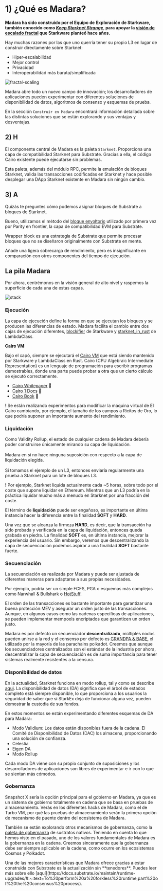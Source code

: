 
# 1) ¿Qué es Madara?

**Madara ha sido construido por el Equipo de Exploración de Starkware, también conocido como *[Keep Starknet Strange](https://github.com/keep-starkne)*, para apoyar 
la [visión de escalado fractal](https://medium.com/starkware/fractal-scaling-from-l2-to-l3-7fe238ecfb4f) que Starkware planteó hace años.**

Hay muchas razones por las que uno querría tener su propio L3 en lugar de construir directamente sobre Starknet:

- Hiper-escalabilidad
- Mejor control
- Privacidad
- Interoperabilidad más barata/simplificada

![fractal-scaling](https://miro.medium.com/v2/resize:fit:1400/format:webp/1*clggLFBseZKhBSf-oEWhzA.jpeg)

Madara abre todo un nuevo campo de innovación; los desarrolladores de aplicaciones pueden experimentar con diferentes soluciones de disponibilidad de datos, algoritmos de consenso y esquemas de prueba.

En la sección `Construir en Madara` encontrará información detallada sobre las distintas soluciones que se están explorando y sus ventajas y desventajas.

## 2) H

El componente central de Madara es la paleta `Starknet`. Proporciona una capa de compatibilidad Starknet para Substrate. 
Gracias a ella, el código Cairo existente puede ejecutarse sin problemas.

Esta paleta, además del módulo RPC, permite la emulación de bloques Starknet, valida las transacciones codificadas en 
Starknet y hace posible desplegar una DApp Starknet existente en Madara sin ningún cambio.

## 3) A

Quizás te preguntes cómo podemos asignar bloques de Substrate a bloques de Starknet.

Bueno, utilizamos el método del [bloque envoltorio](https://corepaper.org/substrate/wrapper/) utilizado por primera vez por Parity en frontier,
la capa de compatibilidad EVM para Substrate.

Wrapper block es una estrategia de Substrate que permite procesar bloques que no se diseñaron originalmente con Substrate en mente.

Añade una ligera sobrecarga de rendimiento, pero es insignificante en comparación con otros componentes del tiempo de ejecución.

## La pila Madara

Por ahora, centrémonos en la visión general de alto nivel y raspemos la superficie de cada una de estas capas.

![stack](../static/img/stack.png)

### Ejecución

La capa de ejecución define la forma en que se ejecutan los bloques y se producen las diferencias de estado. Madara facilita el cambio entre dos cajas de ejecución diferentes, 
[blockifier](https://github.com/starkware-libs/blockifier) de Starkware y [starknet_in_rust](https://github.com/lambdaclass/starknet_in_rust) de LambdaClass.


**Cairo VM**

Bajo el capó, siempre se ejecutará el [Cairo VM](https://github.com/lambdaclass/cairo-rs) que está siendo mantenido por Starkware y LambdaClass en Rust. 
Cairo (CPU Algebraic Intermediate Representation) es un lenguaje de programación para escribir programas demostrables, donde una parte puede probar a otra que un cierto cálculo se ejecutó correctamente.

- [Cairo Whitepaper](https://eprint.iacr.org/2021/1063) 🐺
- [Cairo 1 Docs](https://www.cairo-lang.org/docs/v1.0/) 🦀
- [Cairo Book](https://cairo-book.github.io/) 📒

<Callout type="info" emoji="ℹ️">
  ! Se están realizando experimentos para modificar la máquina virtual de El Cairo cambiando, por ejemplo, el tamaño de los campos a Ricitos de Oro, lo que podría suponer un importante aumento del rendimiento.
</Callout>

### Liquidación

Como Validity Rollup, el estado de cualquier cadena de Madara debería poder construirse únicamente mirando su capa de liquidación.<br></br>
Madara en sí no hace ninguna suposición con respecto a la capa de liquidación elegida.<br></br>
Si tomamos el ejemplo de un L3, entonces enviaría regularmente una prueba a Starknet para un lote de bloques L3.

<Callout type="info" emoji="ℹ️">
  ! Por ejemplo, Starknet liquida actualmente cada ~5 horas, sobre todo por el coste que supone liquidar en Ethereum. Mientras que un L3 podría en la práctica liquidar mucho más a menudo en Starknet por una fracción del coste.
</Callout>

El término de **liquidación** puede ser engañoso, es importante en última instancia hacer la diferencia entre la finalidad **SOFT** y **HARD**.

Una vez que se alcanza la firmeza **HARD**, es decir, que la transacción ha sido probada y verificada en la capa de liquidación, entonces queda grabada en piedra. 
La finalidad **SOFT** es, en última instancia, mejorar la experiencia del usuario. Sin embargo, veremos que descentralizando la capa de secuenciación podemos aspirar a una finalidad **SOFT** bastante fuerte.

### Secuenciación

La secuenciación es realizada por Madara y puede ser ajustada de diferentes maneras para adaptarse a sus propias necesidades.

Por ejemplo, podría ser un simple FCFS, PGA o esquemas más complejos como Narwhall & Bullshark o [HotStuff](https://github.com/keep-starknet-strange/madara/issues/180).

El orden de las transacciones es bastante importante para garantizar una buena protección MEV y asegurar un orden justo de las transacciones. Aunque, en algunos casos como las cadenas específicas de aplicaciones, se pueden implementar mempools encriptados que garanticen un orden justo.

Madara es por defecto un secuenciador **descentralizado**, múltiples nodos pueden unirse a la red y el consenso por defecto es [GRANDPA  &  BABE](https://docs.substrate.io/learn/consensus/), el utilizado por la mayoría de las parachains polkadot. Creemos que aunque los secuenciadores 
centralizados son el estándar de la industria por ahora, descentralizar la capa de secuenciación es de suma importancia para tener sistemas realmente resistentes a la censura.

### Disponibilidad de datos

En la actualidad, Starknet funciona en modo rollup, tal y como se describe [aqui](https://docs.starknet.io/documentation/architecture_and_concepts/Data_Availability/on-chain-data/). La disponibilidad de datos (DA) significa que el árbol de estados completo está siempre disponible, 
lo que proporciona a los usuarios la seguridad de saber que si StarkEx deja de funcionar alguna vez, pueden demostrar la custodia de sus fondos.

En estos momentos se están experimentando diferentes esquemas de DA para Madara:

- Modo Validium: Los datos están disponibles fuera de la cadena. El Comité de Disponibilidad de Datos (DAC) los almacena, proporcionando una solución de confianza.
- Celestia
- Eigen DA
- Modo Rollup

Cada modo DA viene con su propio conjunto de suposiciones y los desarrolladores de aplicaciones son libres de experimentar e ir con lo que se sientan más cómodos.

### Gobernanza

Snapshot X sería la opción principal para el gobierno en Madara, ya que es un sistema de gobierno totalmente en cadena que se basa en pruebas de almacenamiento. 
Verás en los diferentes hacks de Madara, como el de Turbo VM, por qué las pruebas de almacenamiento serán la primera opción de mecanismo de puente dentro del ecosistema de Madara.

También se están explorando otros mecanismos de gobernanza, como la [paleta de gobernanza](https://github.com/keep-starknet-strange/madara/issues/82) de sustratos nativos. 
Teniendo en cuenta lo que hemos visto en el pasado, uno de los valores fundamentales de Madara es la gobernanza en la cadena. Creemos sinceramente que la gobernanza debe ser siempre aplicable en la cadena, como ocurre en los ecosistemas Cosmos y Polkadot.

<Callout type="default" emoji="🧩">
  Una de las mejores características que Madara ofrece gracias a estar construida con Substrate es la actualización sin **tenedores**. Puedes leer más sobre ello [aquí](https://docs.substrate.io/maintain/runtime-upgrades/#:~:text=To%20perform%20a%20forkless%20runtime,part%20of%20the%20consensus%20process).
</Callout>
